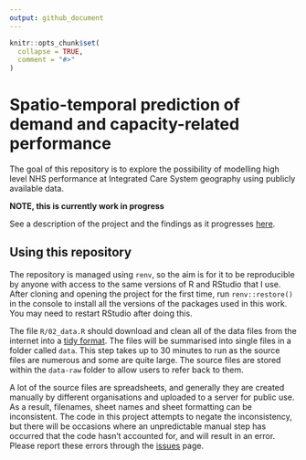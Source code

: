 ```yaml
---
output: github_document
---
```


```r
knitr::opts_chunk$set(
  collapse = TRUE,
  comment = "#>"
)
```

# Spatio-temporal prediction of demand and capacity-related performance

The goal of this repository is to explore the possibility of modelling high level NHS performance at Integrated Care System geography using publicly available data.

**NOTE, this is currently work in progress**

See a description of the project and the findings as it progresses [here](https://nhs-bnssg-analytics.github.io/d_and_c/outputs/01_index.html).

## Using this repository

The repository is managed using `renv`, so the aim is for it to be reproducible by anyone with access to the same versions of R and RStudio that I use. After cloning and opening the project for the first time, run `renv::restore()` in the console to install all the versions of the packages used in this work. You may need to restart RStudio after doing this.

The file `R/02_data.R` should download and clean all of the data files from the internet into a [tidy format](https://tidyr.tidyverse.org/articles/tidy-data.html). The files will be summarised into single files in a folder called `data`. This step takes up to 30 minutes to run as the source files are numerous and some are quite large. The source files are stored within the `data-raw` folder to allow users to refer back to them.

A lot of the source files are spreadsheets, and generally they are created manually by different organisations and uploaded to a server for public use. As a result, filenames, sheet names and sheet formatting can be inconsistent. The code in this project attempts to negate the inconsistency, but there will be occasions where an unpredictable manual step has occurred that the code hasn't accounted for, and will result in an error. Please report these errors through the [issues](https://github.com/nhs-bnssg-analytics/d_and_c/issues) page.


